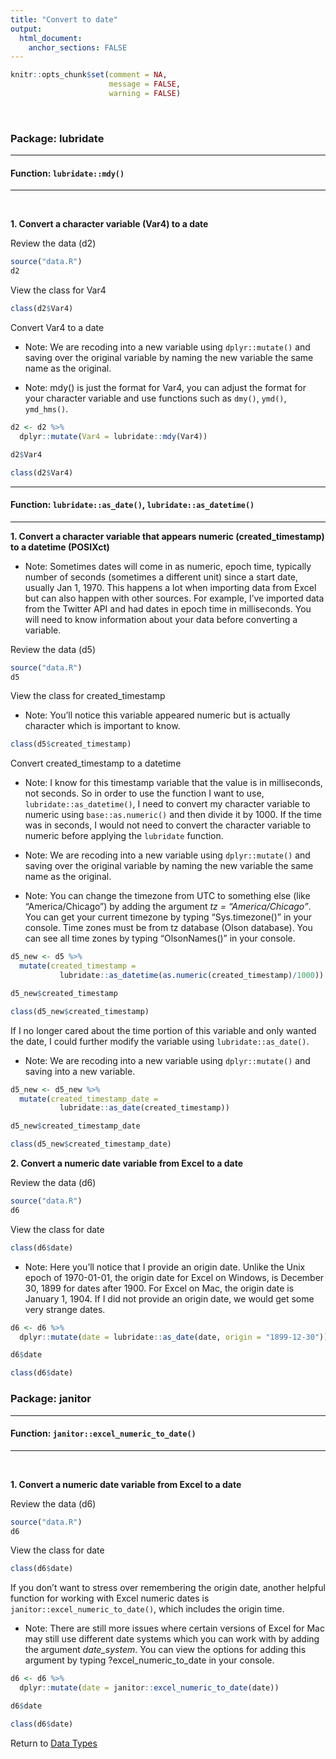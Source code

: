```yaml
---
title: "Convert to date"
output: 
  html_document:
    anchor_sections: FALSE
---
```


```r
knitr::opts_chunk$set(comment = NA,
                      message = FALSE,
                      warning = FALSE)
```

<br>


### Package: lubridate

---

#### Function: `lubridate::mdy()`

---

<br>

**1\. Convert a character variable (Var4) to a date**

Review the data (d2)

```r

source("data.R")
d2

```

View the class for Var4

```r

class(d2$Var4)

```

Convert Var4 to a date

* Note: We are recoding into a new variable using `dplyr::mutate()` and saving over the original variable by naming the new variable the same name as the original. 

* Note: mdy() is just the format for Var4, you can adjust the format for your character variable and use functions such as `dmy()`, `ymd()`, `ymd_hms()`.

```r

d2 <- d2 %>% 
  dplyr::mutate(Var4 = lubridate::mdy(Var4))

d2$Var4

class(d2$Var4)

```

---

#### Function: `lubridate::as_date()`, `lubridate::as_datetime()`

---

**1\. Convert a character variable that appears numeric (created_timestamp) to a datetime (POSIXct)**

* Note: Sometimes dates will come in as numeric, epoch time, typically number of seconds (sometimes a different unit) since a start date, usually Jan 1, 1970. This happens a lot when importing data from Excel but can also happen with other sources. For example, I've imported data from the Twitter API and had dates in epoch time in milliseconds. You will need to know information about your data before converting a variable.

Review the data (d5)

```r

source("data.R")
d5

```

View the class for created_timestamp

* Note: You'll notice this variable appeared numeric but is actually character which is important to know.

```r

class(d5$created_timestamp)

```

Convert created_timestamp to a datetime

* Note: I know for this timestamp variable that the value is in milliseconds, not seconds. So in order to use the function I want to use, `lubridate::as_datetime()`, I need to convert my character variable to numeric using `base::as.numeric()` and then divide it by 1000. If the time was in seconds, I would not need to convert the character variable to numeric before applying the `lubridate` function.

* Note: We are recoding into a new variable using `dplyr::mutate()` and saving over the original variable by naming the new variable the same name as the original. 

* Note: You can change the timezone from UTC to something else (like "America/Chicago") by adding the argument *tz = "America/Chicago"*. You can get your current timezone by typing "Sys.timezone()" in your console. Time zones must be from tz database (Olson database). You can see all time zones by typing "OlsonNames()" in your console.


```r

d5_new <- d5 %>% 
  mutate(created_timestamp = 
           lubridate::as_datetime(as.numeric(created_timestamp)/1000))

d5_new$created_timestamp

class(d5_new$created_timestamp)

```

If I no longer cared about the time portion of this variable and only wanted the date, I could further modify the variable using `lubridate::as_date()`.

* Note: We are recoding into a new variable using `dplyr::mutate()` and saving into a new variable.

```r

d5_new <- d5_new %>% 
  mutate(created_timestamp_date =
           lubridate::as_date(created_timestamp))

d5_new$created_timestamp_date

class(d5_new$created_timestamp_date)

```

**2\. Convert a numeric date variable from Excel to a date**

Review the data (d6)

```r

source("data.R")
d6

```

View the class for date

```r

class(d6$date)

```

* Note: Here you'll notice that I provide an origin date. Unlike the Unix epoch of 1970-01-01, the origin date for Excel on Windows, is December 30, 1899 for dates after 1900. For Excel on Mac, the origin date is January 1, 1904. If I did not provide an origin date, we would get some very strange dates.

```r

d6 <- d6 %>% 
  dplyr::mutate(date = lubridate::as_date(date, origin = "1899-12-30"))

d6$date

class(d6$date)

```


### Package: janitor

---

#### Function: `janitor::excel_numeric_to_date()`

---

<br>

**1\. Convert a numeric date variable from Excel to a date**


Review the data (d6)

```r

source("data.R")
d6

```

View the class for date

```r

class(d6$date)

```

If you don't want to stress over remembering the origin date, another helpful function for working with Excel numeric dates is `janitor::excel_numeric_to_date()`, which includes the origin time. 

* Note: There are still more issues where certain versions of Excel for Mac may still use different date systems which you can work with by adding the argument *date_system*. You can view the options for adding this argument by typing ?excel_numeric_to_date in your console.

```r
d6 <- d6 %>% 
  dplyr::mutate(date = janitor::excel_numeric_to_date(date))

d6$date

class(d6$date)

```

Return to [Data Types](https://github.com/Cghlewis/data-wrangling-functions/wiki/Data-Types)
